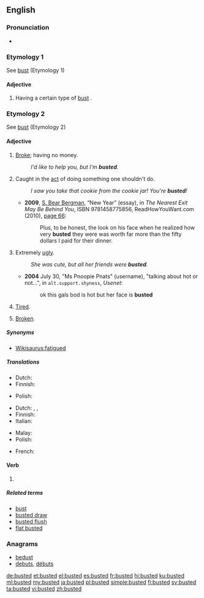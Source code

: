 ==English==

===Pronunciation===
* {{IPA|/ˈbʌstəd/|lang=en}}

===Etymology 1===
See [[bust]] (Etymology 1)

====Adjective====
{{en-adj}}

# {{label|en|often used in combination with an adjective}} Having a certain type of [[bust]] {{gloss|breasts; cleavage}}.

===Etymology 2===
See [[bust#Etymology 2|bust]] (Etymology 2)

====Adjective====
{{en-adj}}

# {{label|en|slang}} [[broke|Broke]]; having no money.
#: ''I'd like to help you, but I'm '''busted'''.''
# {{label|en|slang}} Caught in the [[act]] of doing something one shouldn't do.
#: ''I saw you take that cookie from the cookie jar! You're '''busted'''!''
#* '''2009''', [[w:S. Bear Bergman|S. Bear Bergman]], “New Year” (essay), in ''The Nearest Exit May Be Behind You'', ISBN 9781458775856, ReadHowYouWant.com (2010), [http://books.google.com/books?id=3uFlQH5749YC&pg=PA66&dq=busted page 66]:
#*: Plus, to be honest, the look on his face when he realized how very '''busted''' they were was worth far more than the fifty dollars I paid for their dinner.
# {{label|en|slang}} Extremely [[ugly]].
#: ''She was cute, but all her friends were '''busted'''.''
#* '''2004''' July 30, "Ms Pnoopie Pnats" (username), "talking about hot or not...", in <tt>alt.support.shyness</tt>, ''Usenet'':
#*: ok this gals bod is hot but her face is '''busted'''
# {{label|en|slang}} [[tired|Tired]].
# {{label|en|slang}} [[broken|Broken]].

=====Synonyms=====
* {{sense|tired}} [[Wikisaurus:fatigued]]

=====Translations=====
{{trans-top|having no money}}
* Dutch: {{t+|nl|platzak}}
* Finnish: {{t+|fi|rahaton}}
{{trans-mid}}
* Polish: {{t|pl|spłukany}}
{{trans-bottom}}

{{trans-top|caught in the act}}
* Dutch: {{t|nl|gepakt zijn}}, {{t|nl|erbij zijn}}, {{t+|nl|betrapt}}
* Finnish: {{t+|fi|kärähtää}}
* Italian: {{t+|it|fregato}}
{{trans-mid}}
* Malay: {{t|ms|kantoi}}
* Polish: {{t|pl|przyłapany}}
{{trans-bottom}}

{{trans-top|broken}}
* French: {{t+|fr|bouzillé|m}}
{{trans-mid}}
{{trans-bottom}}

====Verb====
{{head|en|verb form}}

# {{en-past of|bust}}

=====Related terms=====
* [[bust]]
* [[busted draw]]
* [[busted flush]]
* [[flat busted]]

===Anagrams===
* [[bedust#English|bedust]]
* [[debuts#English|debuts]], [[débuts#English|débuts]]

[[de:busted]]
[[et:busted]]
[[el:busted]]
[[es:busted]]
[[fr:busted]]
[[hi:busted]]
[[ku:busted]]
[[ml:busted]]
[[my:busted]]
[[ja:busted]]
[[pl:busted]]
[[simple:busted]]
[[fi:busted]]
[[sv:busted]]
[[ta:busted]]
[[vi:busted]]
[[zh:busted]]